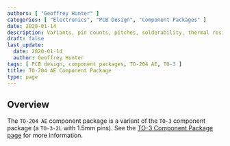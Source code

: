 ```yaml
---
authors: [ "Geoffrey Hunter" ]
categories: [ "Electronics", "PCB Design", "Component Packages" ]
date: 2020-01-14
description: Variants, pin counts, pitches, solderability, thermal resistances, dimensions, land patterns, 3D models and more info for the TO-204 AE component package.
draft: false
last_update:
  date: 2020-01-14
  author: Geoffrey Hunter
tags: [ PCB design, component packages, TO-204 AE, TO-3 ]
title: TO-204 AE Component Package
type: page
---
```


## Overview

The `TO-204 AE` component package is a variant of the `TO-3` component package (a `TO-3-2L` with 1.5mm pins). See the [TO-3 Component Package page](../to-3-component-package) for more information.